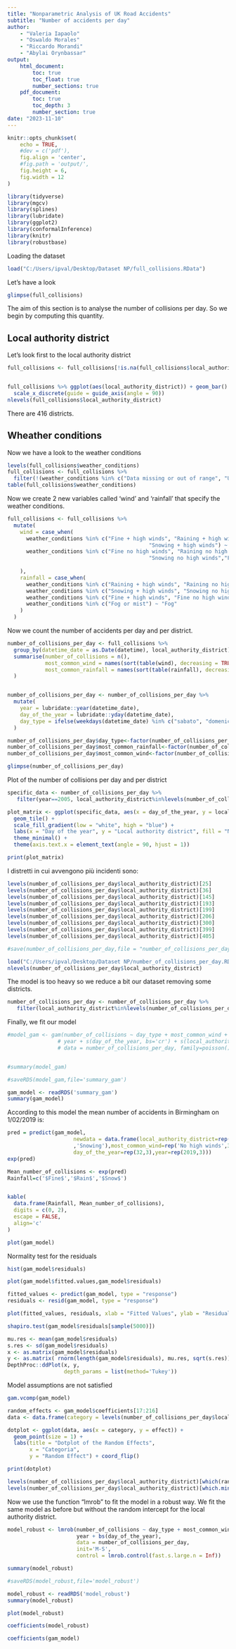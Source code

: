 ---
title: "Nonparametric Analysis of UK Road Accidents"
subtitle: "Number of accidents per day"
author:
    - "Valeria Iapaolo"
    - "Oswaldo Morales"
    - "Riccardo Morandi"
    - "Abylai Orynbassar"
output:
    html_document:
        toc: true
        toc_float: true
        number_sections: true
    pdf_document:
        toc: true
        toc_depth: 3
        number_section: true
date: "2023-11-10"
---

```{r setup, echo = FALSE}
knitr::opts_chunk$set(
    echo = TRUE,
    #dev = c('pdf'),
    fig.align = 'center',
    #fig.path = 'output/',
    fig.height = 6,
    fig.width = 12
)
```

```{r libraries inclusions, include=FALSE}
library(tidyverse)
library(mgcv)
library(splines)
library(lubridate)
library(ggplot2)
library(conformalInference)
library(knitr)
library(robustbase)
```
Loading the dataset
```{r}
load("C:/Users/ipval/Desktop/Dataset NP/full_collisions.RData")

```
Let's have a look
```{r}
glimpse(full_collisions)
```
The aim of this section is to analyse the number of collisions per day. So we begin by computing this quantity.

## Local authority district
Let's look first to the local authority district
```{r}

full_collisions <- full_collisions[!is.na(full_collisions$local_authority_district), ]


full_collisions %>% ggplot(aes(local_authority_district)) + geom_bar() + 
  scale_x_discrete(guide = guide_axis(angle = 90))
nlevels(full_collisions$local_authority_district)
```
There are 416 districts.

## Wheather conditions
Now we have a look to the weather conditions
```{r}
levels(full_collisions$weather_conditions)
full_collisions <- full_collisions %>%
  filter(!(weather_conditions %in% c("Data missing or out of range", "Unknown","Other")))
table(full_collisions$weather_conditions)
```
Now we create 2 new variables called 'wind' and 'rainfall' that specify the weather conditions.
```{r}

full_collisions <- full_collisions %>%
  mutate(
    wind = case_when(
      weather_conditions %in% c("Fine + high winds", "Raining + high winds",
                                             "Snowing + high winds") ~ "High winds",
      weather_conditions %in% c("Fine no high winds", "Raining no high winds",
                                             "Snowing no high winds","Fog or mist") ~ "No high winds"
      
    ),
    rainfall = case_when(
      weather_conditions %in% c("Raining + high winds", "Raining no high winds") ~ "Raining",
      weather_conditions %in% c("Snowing + high winds", "Snowing no high winds") ~ "Snowing",
      weather_conditions %in% c("Fine + high winds", "Fine no high winds") ~ "Fine",
      weather_conditions %in% c("Fog or mist") ~ "Fog"
    )
  )

```

Now we count the number of accidents per day and per district.
```{r}
number_of_collisions_per_day <- full_collisions %>%
  group_by(datetime_date = as.Date(datetime), local_authority_district) %>%
  summarise(number_of_collisions = n(),
            most_common_wind = names(sort(table(wind), decreasing = TRUE)[1]),
            most_common_rainfall = names(sort(table(rainfall), decreasing = TRUE)[1])
  )


number_of_collisions_per_day <- number_of_collisions_per_day %>%
  mutate(
    year = lubridate::year(datetime_date),
    day_of_the_year = lubridate::yday(datetime_date),
    day_type = ifelse(weekdays(datetime_date) %in% c("sabato", "domenica"), "weekend", "weekday")
  )

number_of_collisions_per_day$day_type<-factor(number_of_collisions_per_day$day_type)
number_of_collisions_per_day$most_common_rainfall<-factor(number_of_collisions_per_day$most_common_rainfall)
number_of_collisions_per_day$most_common_wind<-factor(number_of_collisions_per_day$most_common_wind)

glimpse(number_of_collisions_per_day)
```

Plot of the number of collisions per day and per district

```{r}
specific_data <- number_of_collisions_per_day %>%
   filter(year==2005, local_authority_district%in%levels(number_of_collisions_per_day$local_authority_district)[185:215])

plot_matrix <- ggplot(specific_data, aes(x = day_of_the_year, y = local_authority_district, fill = number_of_collisions)) +
  geom_tile() +
  scale_fill_gradient(low = "white", high = "blue") +
  labs(x = "Day of the year", y = "Local authority district", fill = "Number of collisions") +
  theme_minimal() +
  theme(axis.text.x = element_text(angle = 90, hjust = 1))  

print(plot_matrix)

```

I distretti in cui avvengono più incidenti sono:
```{r}
levels(number_of_collisions_per_day$local_authority_district)[25]
levels(number_of_collisions_per_day$local_authority_district)[36]
levels(number_of_collisions_per_day$local_authority_district)[145]
levels(number_of_collisions_per_day$local_authority_district)[193]
levels(number_of_collisions_per_day$local_authority_district)[199]
levels(number_of_collisions_per_day$local_authority_district)[206]
levels(number_of_collisions_per_day$local_authority_district)[300]
levels(number_of_collisions_per_day$local_authority_district)[399]
levels(number_of_collisions_per_day$local_authority_district)[405]
```


```{r}
#save(number_of_collisions_per_day,file = "number_of_collisions_per_day.RData")
```

```{r}
load("C:/Users/ipval/Desktop/Dataset NP/number_of_collisions_per_day.RData")
nlevels(number_of_collisions_per_day$local_authority_district)
```
The model is too heavy so we reduce a bit our dataset removing some districts.
```{r}
number_of_collisions_per_day <- number_of_collisions_per_day %>%
   filter(local_authority_district%in%levels(number_of_collisions_per_day$local_authority_district)[1:200],year<2020)
```

Finally, we fit our model

```{r}

#model_gam <- gam(number_of_collisions ~ day_type + most_common_wind + most_common_rainfall +
                # year + s(day_of_the_year, bs='cr') + s(local_authority_district, bs = "re"), 
                # data = number_of_collisions_per_day, family=poisson(), method='REML')


#summary(model_gam)

```

```{r}
#saveRDS(model_gam,file='summary_gam')
```

```{r}
gam_model <- readRDS('summary_gam')
summary(gam_model)
```
According to this model the mean number of accidents in Birmingham on 1/02/2019 is:

```{r}

pred = predict(gam_model,
                     newdata = data.frame(local_authority_district=rep('Birmingham',3),most_common_rainfall=c('Fine','Raining'
                     ,'Snowing'),most_common_wind=rep('No high winds',3),day_type=rep('weekday',3),
                     day_of_the_year=rep(32,3),year=rep(2019,3)))
exp(pred)

Mean_number_of_collisions <- exp(pred)
Rainfall=c('$Fine$','$Rain$','$Snow$')


kable(
  data.frame(Rainfall, Mean_number_of_collisions),
  digits = c(0, 2),
  escape = FALSE,
  align='c'
)

```

```{r}
plot(gam_model)
```
Normality test for the residuals
```{r}
hist(gam_model$residuals)


```

```{r}
plot(gam_model$fitted.values,gam_model$residuals)
```

```{r}
fitted_values <- predict(gam_model, type = "response")  
residuals <- resid(gam_model, type = "response")        

plot(fitted_values, residuals, xlab = "Fitted Values", ylab = "Residuals", main = "Fitted vs Residuals")

```

```{r}
shapiro.test(gam_model$residuals[sample(5000)])
```
```{r}
mu.res <- mean(gam_model$residuals)
s.res <- sd(gam_model$residuals)
x <- as.matrix(gam_model$residuals)
y <- as.matrix( rnorm(length(gam_model$residuals), mu.res, sqrt(s.res)) ) 
DepthProc::ddPlot(x, y,
                  depth_params = list(method='Tukey'))
```



Model assumptions are not satisfied
```{r}
gam.vcomp(gam_model)
```


```{r}
random_effects <- gam_model$coefficients[17:216]
data <- data.frame(category = levels(number_of_collisions_per_day$local_authority_district)[1:200], effect = random_effects)

dotplot <- ggplot(data, aes(x = category, y = effect)) +
  geom_point(size = 1) +
  labs(title = "Dotplot of the Random Effects",
       x = "Categoria",
       y = "Random Effect") + coord_flip()

print(dotplot)

```
```{r}
levels(number_of_collisions_per_day$local_authority_district)[which(random_effects < -0.4)]
levels(number_of_collisions_per_day$local_authority_district)[which.min(random_effects)]
```
Now we use the function "lmrob" to fit the model in a robust way.
We fit the same model as before but without the random intercept for the local authority district.

```{r}

model_robust <- lmrob(number_of_collisions ~ day_type + most_common_wind + most_common_rainfall +
                      year + bs(day_of_the_year),
                      data = number_of_collisions_per_day,
                      init='M-S',
                      control = lmrob.control(fast.s.large.n = Inf))

```

```{r}
summary(model_robust)
```
```{r}
#saveRDS(model_robust,file='model_robust')
```

```{r}
model_robust <- readRDS('model_robust')
summary(model_robust)
```
```{r}
plot(model_robust)
```
```{r}
coefficients(model_robust)
```
```{r}
coefficients(gam_model)
```

